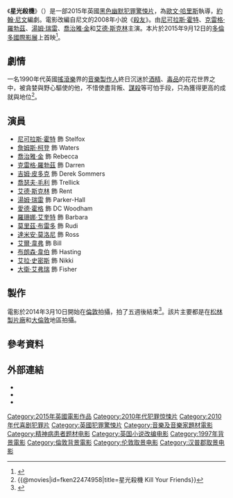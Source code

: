 {{noteTA
|G1=Show
|G2=Movie
|T=zh-tw:星光殺機;zh-cn:杀死汝伴 (电影);
}}
{{Infobox film
| name = 星光殺機
| original_name = {{lang|en|''Kill Your Friends''}}
| image = Kill Your Friends Poster.jpg
| alt = 
| caption = 電影海報
| director = [[歐文·哈里斯|歐文·哈里斯]]
| producer = {{Plainlist|
* [[李奧納德·布拉瓦特尼克|萊恩·布拉瓦特尼克]]
* Gregor Cameron
* Will Clarke
}}
| screenplay = [[約翰·尼文|約翰·尼文]]
| based_on = {{Based on|[[殺友|殺友]]|約翰·尼文}}
| starring = {{Plainlist|
* [[尼可拉斯·霍特|尼可拉斯·霍特]]
* [[詹姆斯·柯登|詹姆斯·柯登]]
* [[喬治雅·金|喬治雅·金]]
* [[克雷格·羅勃茲|克雷格·羅勃茲]]
* [[吉姆·皮多克|吉姆·皮多克]]
* [[喬瑟夫·毛利|喬瑟夫·毛利]]
* [[艾德·斯克林|艾德·斯克林]]
* [[湯姆·瑞雷|湯姆·瑞雷]]
* [[愛德華·霍格|愛德·霍格]]
* [[羅珊娜·艾奎特|羅珊娜·艾奎特]]
* [[莫里茲·布雷多|莫里茲·布雷多]]
}}
| music = [[Junkie_XL|Junkie XL]]
| cinematography = Gustav Danielsson
| editing = Bill Smedley
| studio = {{Plainlist|
* [[Altitude_Film_Distribution|Altitude Film Distribution]]
* AI Film
* [[The_Pinewood_Studios_Group|Pinewood Pictures]]
* Unigram Productions
}}
| distributor = Well Go USA Entertainment
| released = {{Film date|df=y|2015|09|12|[[2015年多倫多國際影展|TIFF]]|2015|11|06|英國|2016|04|01|美國}}
| runtime = 103分鐘<!--Theatrical runtime: 103:24--><ref>{{cite web | url=http://www.bbfc.co.uk/releases/kill-your-friends-film | title=''KILL YOUR FRIENDS'' (18) | work=[[British_Board_of_Film_Classification|British Board of Film Classification]] | date=27 October 2015 | accessdate=27 October 2015 | archive-date=2017-08-20 | archive-url=https://web.archive.org/web/20170820213009/http://www.bbfc.co.uk/releases/kill-your-friends-film | dead-url=no }}</ref>
| country = {{UK}}
| language = 英語
| budget = 
| gross = $42萬0091美元<ref>{{Cite web |url=http://www.the-numbers.com/movie/Kill-Your-Friends/United-Kingdom#tab=summary |title=存档副本 |accessdate=2016-04-02 |archive-date=2017-07-20 |archive-url=https://web.archive.org/web/20170720213022/http://www.the-numbers.com/movie/Kill-Your-Friends/United-Kingdom#tab=summary |dead-url=no }}</ref>
| cn_name = 杀死汝伴
| hk_name = 
| tw_name = 星光殺機
}}
《'''星光殺機'''》（{{lang-en|'''''Kill Your Friends'''''}}）是一部2015年英國[[黑色幽默|黑色幽默]][[犯罪片|犯罪]][[驚悚片|驚悚片]]，為[[歐文·哈里斯|歐文·哈里斯]]執導，[[約翰·尼文|約翰·尼文]]編劇。電影改編自尼文的2008年小說《[[殺友|殺友]]》。由[[尼可拉斯·霍特|尼可拉斯·霍特]]、[[克雷格·羅勃茲|克雷格·羅勃茲]]、[[湯姆·瑞雷|湯姆·瑞雷]]、[[喬治雅·金|喬治雅·金]]和[[艾德·斯克林|艾德·斯克林]]主演。本片於2015年9月12日的[[2015年多倫多國際影展|多倫多國際影展]]上首映<ref name="variety">{{cite web |url=http://variety.com/2015/film/news/sandra-bullocks-our-brand-tom-hiddlestons-i-saw-the-light-to-premiere-at-toronto-1201572271/ |title=Sandra Bullock’s ‘Our Brand Is Crisis,’ Robert Redford’s ‘Truth’ to Premiere at Toronto |accessdate=18 August 2015 |work=Variety |archive-date=2017-08-19 |archive-url=https://web.archive.org/web/20170819211245/http://variety.com/2015/film/news/sandra-bullocks-our-brand-tom-hiddlestons-i-saw-the-light-to-premiere-at-toronto-1201572271/ |dead-url=no }}</ref>。

==劇情==
一名1990年代英國[[搖滾樂|搖滾樂]]界的[[音樂製作人|音樂製作人]]終日沉迷於[[酒精|酒精]]、[[毒品|毒品]]的花花世界之中，被貪婪與野心驅使的他，不惜使盡背叛、[[謀殺|謀殺]]等可怕手段，只為獲得更高的成就與地位<ref>{{@movies|id=fken22474958|title=星光殺機 Kill Your Friends}}<!-- 2016-04-02 accessdate --></ref>。

==演員==
{{div col|2}}
* [[尼可拉斯·霍特|尼可拉斯·霍特]] 飾 Stelfox
* [[詹姆斯·柯登|詹姆斯·柯登]] 飾 Waters
* [[喬治雅·金|喬治雅·金]] 飾 Rebecca
* [[克雷格·羅勃茲|克雷格·羅勃茲]] 飾 Darren
* [[吉姆·皮多克|吉姆·皮多克]] 飾 Derek Sommers
* [[喬瑟夫·毛利|喬瑟夫·毛利]] 飾 Trellick
* [[艾德·斯克林|艾德·斯克林]] 飾 Rent
* [[湯姆·瑞雷|湯姆·瑞雷]] 飾 Parker-Hall
* [[愛德華·霍格|愛德·霍格]] 飾 DC Woodham
* [[羅珊娜·艾奎特|羅珊娜·艾奎特]] 飾 Barbara
* [[莫里茲·布雷多|莫里茲·布雷多]] 飾 Rudi
* [[達米安·莫洛尼|達米安·莫洛尼]] 飾 Ross
* [[艾爾·韋弗|艾爾·韋弗]] 飾 Bill
* [[布朗森·韋伯|布朗森·韋伯]] 飾 Hasting
* [[艾拉·史密斯_(演員)|艾拉·史密斯]] 飾 Nikki
* [[大衛·艾弗瑞|大衛·艾弗瑞]] 飾 Fisher
{{div col end}}

==製作==
電影於2014年3月10日開始在[[倫敦|倫敦]]拍攝，拍了五週後結束<ref name=variety-starts>{{cite news|last=Barraclough|first=Leo|title=Music Biz Satire 'Kill Your Friends' Starts to Shoot in London|url=http://variety.com/2014/film/news/music-biz-satire-kill-your-friends-starts-to-shoot-in-london-1201128555/|accessdate=11 March 2014|newspaper=variety.com|date=10 March 2014|archive-date=2019-06-21|archive-url=https://web.archive.org/web/20190621102433/https://variety.com/2014/film/news/music-biz-satire-kill-your-friends-starts-to-shoot-in-london-1201128555/|dead-url=no}}</ref>。該片主要都是在[[松林製片廠|松林製片廠]]和[[大倫敦|大倫敦]]地區拍攝。

==參考資料==
{{Reflist|30em}}

==外部連結==
* {{IMDb title|2474958|Kill Your Friends}}
* {{Rotten Tomatoes|kill_your_friends|Kill Your Friends}}
* {{Metacritic|kill-your-friends|Kill Your Friends}}

{{DEFAULTSORT:Kill Your Friends}}
[[Category:2015年英國電影作品|Category:2015年英國電影作品]]
[[Category:2010年代犯罪惊悚片|Category:2010年代犯罪惊悚片]]
[[Category:2010年代喜剧犯罪片|Category:2010年代喜剧犯罪片]]
[[Category:英國犯罪驚悚片|Category:英國犯罪驚悚片]]
[[Category:音樂及音樂家題材電影|Category:音樂及音樂家題材電影]]
[[Category:精神病患者题材电影|Category:精神病患者题材电影]]
[[Category:英国小说改编电影|Category:英国小说改编电影]]
[[Category:1997年背景電影|Category:1997年背景電影]]
[[Category:倫敦背景電影|Category:倫敦背景電影]]
[[Category:伦敦取景电影|Category:伦敦取景电影]]
[[Category:汉普郡取景电影|Category:汉普郡取景电影]]